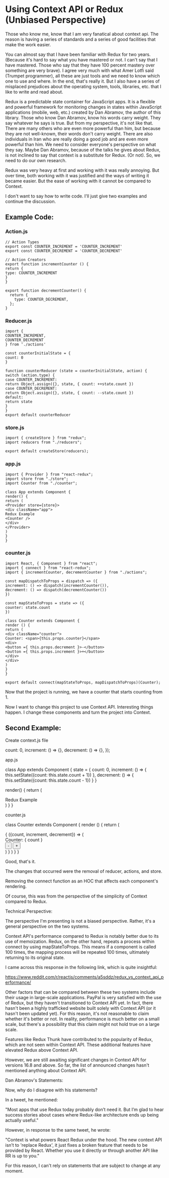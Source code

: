 # Using Context API or Redux (Unbiased Perspective)

Those who know me, know that I am very fanatical about context api. The reason is having a series of standards and a series of good facilities that make the work easier.

You can almost say that I have been familiar with Redux for two years. (Because it's hard to say what you have mastered or not. I can't say that I have mastered. Those who say that they have 100 percent mastery over something are very brave).
I agree very much with what Amer Lotfi said (Trumpet programmer), all these are just tools and we need to know which one to use and where.
In the end, that's really it.
But I also have a series of misplaced prejudices about the operating system, tools, libraries, etc. that I like to write and read about.

Redux is a predictable state container for JavaScript apps. It is a flexible and powerful framework for monitoring changes in states within JavaScript applications (mobile, web, etc.) created by Dan Abramov, the author of this library. Those who know Dan Abramov, know his words carry weight. They say whatever he says is true. But from my perspective, it's not like that. There are many others who are even more powerful than him, but because they are not well-known, their words don't carry weight. There are also individuals in Iran who are really doing a good job and are even more powerful than him. We need to consider everyone's perspective on what they say. Maybe Dan Abramov, because of the talks he gives about Redux, is not inclined to say that context is a substitute for Redux. (Or not). So, we need to do our own research.

Redux was very heavy at first and working with it was really annoying. But over time, both working with it was justified and the ways of writing it became easier. But the ease of working with it cannot be compared to Context.

I don't want to say how to write code. I'll just give two examples and continue the discussion.

## Example Code:

### Action.js

```
// Action Types
export const COUNTER_INCREMENT = 'COUNTER_INCREMENT'
export const COUNTER_DECREMENT = 'COUNTER_DECREMENT'

// Action Creators
export function incrementCounter () {
return {
type: COUNTER_INCREMENT
}
}

export function decrementCounter() {
  return {
    type: COUNTER_DECREMENT,
  };
}
```

### Reducer.js

```
import {
COUNTER_INCREMENT,
COUNTER_DECREMENT
} from './actions'

const counterInitialState = {
count: 0
}

function counterReducer (state = counterInitialState, action) {
switch (action.type) {
case COUNTER_INCREMENT:
return Object.assign({}, state, { count: ++state.count })
case COUNTER_DECREMENT:
return Object.assign({}, state, { count: --state.count })
default:
return state
}
}
export default counterReducer
```

### store.js

```
import { createStore } from "redux";
import reducers from "./reducers";

export default createStore(reducers);
```

### app.js

```
import { Provider } from "react-redux";
import store from "./store";
import Counter from "./counter";

class App extends Component {
render() {
return (
<Provider store={store}>
<div className="app">
Redux Example
<Counter />
</div>
</Provider>
)
}
}
```

### counter.js

```
import React, { Component } from "react";
import { connect } from "react-redux";
import { incrementCounter, decrementCounter } from "./actions";

const mapDispatchToProps = dispatch => ({
increment: () => dispatch(incrementCounter()),
decrement: () => dispatch(decrementCounter())
})

const mapStateToProps = state => ({
counter: state.count
})

class Counter extends Component {
render () {
return (
<div className="counter">
Counter: <span>{this.props.counter}</span>
<div>
<button ={ this.props.decrement }>-</button>
<button ={ this.props.increment }>+</button>
</div>
</div>
)
}
}

export default connect(mapStateToProps, mapDispatchToProps)(Counter);
```

Now that the project is running, we have a counter that starts counting from 1.

Now I want to change this project to use Context API. Interesting things happen. I change these components and turn the project into Context.

## Second Example:

Create context.js file


  count: 0,
  increment: () => {},
  decrement: () => {},
});

app.js



class App extends Component {
state = {
count: 0,
increment: () => { this.setState({count: this.state.count + 1}) },
decrement: () => { this.setState({count: this.state.count - 1}) }
}

render() {
return (

<CounterProvider value={this.state}>
  <div className="app">
    Redux Example
    <Counter />
  </div>
</CounterProvider>
) } }


counter.js


class Counter extends Component {
render () {
return (

<CounterConsumer>
{
({count, increment, decrement}) => (
<div className="counter">
Counter: <span>{ count }</span>
<div>
<button ={ decrement }>-</button>
<button ={ increment }>+</button>
</div>
</div>
)
}
</CounterConsumer>
)
}
}


Good, that's it.

The changes that occurred were the removal of reducer, actions, and store.

Removing the connect function as an HOC that affects each component's rendering.

Of course, this was from the perspective of the simplicity of Context compared to Redux.

Technical Perspective:

The perspective I'm presenting is not a biased perspective. Rather, it's a general perspective on the two systems.

Context API's performance compared to Redux is notably better due to its use of memoization. Redux, on the other hand, repeats a process within connect by using mapStateToProps. This means if a component is called 100 times, the mapping process will be repeated 100 times, ultimately returning to its original state.

I came across this response in the following link, which is quite insightful:

https://www.reddit.com/r/reactjs/comments/a5sddz/redux_vs_context_api_performance/

Other factors that can be compared between these two systems include their usage in large-scale applications. PayPal is very satisfied with the use of Redux, but they haven't transitioned to Context API yet. In fact, there hasn't been a highly trafficked website built solely with Context API (or it hasn't been updated yet). For this reason, it's not reasonable to claim whether it's better or not. In reality, performance is much better on a small scale, but there's a possibility that this claim might not hold true on a large scale.

Features like Redux Thunk have contributed to the popularity of Redux, which are not seen within Context API. These additional features have elevated Redux above Context API.

However, we are still awaiting significant changes in Context API for versions 16.8 and above. So far, the list of announced changes hasn't mentioned anything about Context API.

Dan Abramov's Statements:

Now, why do I disagree with his statements?

In a tweet, he mentioned:

"Most apps that use Redux today probably don’t need it. But I’m glad to hear success stories about cases where Redux-like architecture ends up being actually useful."

However, in response to the same tweet, he wrote:

"Context is what powers React Redux under the hood. The new context API isn’t to 'replace Redux', it just fixes a broken feature that needs to be provided by React. Whether you use it directly or through another API like RR is up to you."

For this reason, I can't rely on statements that are subject to change at any moment.
